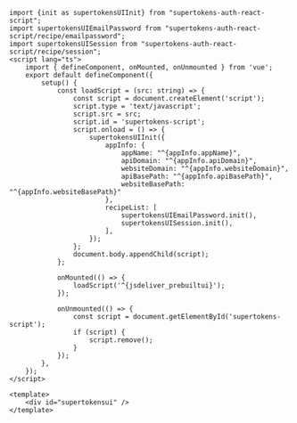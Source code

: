 
  ```tsx
  import {init as supertokensUIInit} from "supertokens-auth-react-script";
  import supertokensUIEmailPassword from "supertokens-auth-react-script/recipe/emailpassword";
  import supertokensUISession from "supertokens-auth-react-script/recipe/session";
  <script lang="ts">
      import { defineComponent, onMounted, onUnmounted } from 'vue';
      export default defineComponent({
          setup() {
              const loadScript = (src: string) => {
                  const script = document.createElement('script');
                  script.type = 'text/javascript';
                  script.src = src;
                  script.id = 'supertokens-script';
                  script.onload = () => {
                      supertokensUIInit({
                          appInfo: {
                              appName: "^{appInfo.appName}",
                              apiDomain: "^{appInfo.apiDomain}",
                              websiteDomain: "^{appInfo.websiteDomain}",
                              apiBasePath: "^{appInfo.apiBasePath}",
                              websiteBasePath: "^{appInfo.websiteBasePath}"
                          },
                          recipeList: [
                              supertokensUIEmailPassword.init(),
                              supertokensUISession.init(),
                          ],
                      });
                  };
                  document.body.appendChild(script);
              };

              onMounted(() => {
                  loadScript('^{jsdeliver_prebuiltui}');
              });

              onUnmounted(() => {
                  const script = document.getElementById('supertokens-script');
                  if (script) {
                      script.remove();
                  }
              });
          },
      });
  </script>

  <template>
      <div id="supertokensui" />
  </template>
  ```
